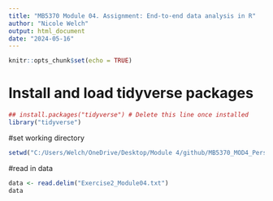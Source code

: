 ```yaml
---
title: "MB5370 Module 04. Assignment: End-to-end data analysis in R"
author: "Nicole Welch"
output: html_document
date: "2024-05-16"
---
```


```r
knitr::opts_chunk$set(echo = TRUE)
```


# Install and load tidyverse packages
```r
## install.packages("tidyverse") # Delete this line once installed
library("tidyverse")
```

#set working directory
```r
setwd("C:/Users/Welch/OneDrive/Desktop/Module 4/github/MB5370_MOD4_Personal2/data")
```

#read in data
```r
data <- read.delim("Exercise2_Module04.txt")
data

```